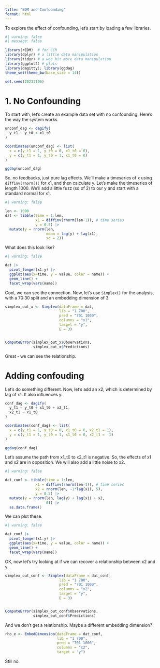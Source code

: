 ```yaml
---
title: "EDM and Confounding"
format: html
---
```


To explore the effect of confounding, let's start by loading a few libraries.

```r
#| warning: false
#| message: false

library(rEDM)  # for CCM
library(dplyr) # a little data manipulation
library(tidyr) # a wee bit more data manipulation
library(ggplot2) # plots
library(dagitty); library(ggdag)
theme_set(theme_bw(base_size = 14))

set.seed(20231106)
```

# 1. No Confounding
To start with, let's create an example data set with no confounding. Here's the way the system works.

```r
unconf_dag <- dagify(
  y_t1 ~ y_t0 + x1_t0
) 

coordinates(unconf_dag) <- list(
  x = c(y_t1 = 1, y_t0 = 0, x1_t0 = 0),
  y = c(y_t1 = 1, y_t0 = 1, x1_t0 = 0)
)

ggdag(unconf_dag)
```

So, no feedbacks, just pure lag effects. We'll make a timeseries of x using `diffinv(rnorm())` for x1, and then calculate y. Let's make the timeseries of length 1000. We'll add a little fuzz (sd of 2) to our y and start with a standard normal for x1.

```r
#| warning: false

len <- 1000
dat <- tibble(time = 1:len,
              x1 = diffinv(rnorm(len-1)), # time series
              y = 0.5) |>
  mutate(y = rnorm(len, 
                   mean = lag(y) + lag(x1),
                   sd = 2)) 
```

What does this look like?

```r
#| warning: false

dat |>
  pivot_longer(x1:y) |>
  ggplot(aes(x=time, y = value, color = name)) +
  geom_line() +
  facet_wrap(vars(name))
```

Cool, we can see the connection. Now, let's use `Simplex()` for the analysis, with a 70:30 split and an embedding dimension of 3.

```r
simplex_out_x <- Simplex(dataFrame = dat, 
                         lib = "1 700", 
                         pred = "701 1000", 
                         columns = "x1", 
                         target = "y",
                         E = 3)


ComputeError(simplex_out_x$Observations,
             simplex_out_x$Predictions)
```

Great - we can see the relationship. 

# Adding confouding

Let's do something different. Now, let's add an x2, which is determined by lag of x1. It also influences y.

```r
conf_dag <- dagify(
  y_t1 ~ y_t0 + x1_t0 + x2_t1,
  x2_t1 ~ x1_t0
) 

coordinates(conf_dag) <- list(
  x = c(y_t1 = 1, y_t0 = 0, x1_t0 = 0, x2_t1 = 1),
  y = c(y_t1 = 1, y_t0 = 1, x1_t0 = 0, x2_t1 = -1)
)

ggdag(conf_dag)
```

Let's assume the path from x1_t0 to x2_t1 is negative. So, the effects of x1 and x2 are in opposition. We will also add a little noise to x2.

```r
#| warning: false

dat_conf <- tibble(time = 1:len,
              x1 = diffinv(rnorm(len-1)), # time series
              x2 = rnorm(len, -1*lag(x1), 5),
              y = 0.5) |>
  mutate(y = rnorm(len, lag(y) + lag(x1) + x2,
                   0)) |>
  as.data.frame()
```

We can plot these.
```r
#| warning: false

dat_conf |>
  pivot_longer(x1:y) |>
  ggplot(aes(x=time, y = value, color = name)) +
  geom_line() +
  facet_wrap(vars(name))
```

OK, now let's try looking at if we can recover a relationship between x2 and y.

```r
simplex_out_conf <- Simplex(dataFrame = dat_conf, 
                         lib = "1 700", 
                         pred = "701 1000", 
                         columns = "x2", 
                         target = "y",
                         E = 3)


ComputeError(simplex_out_conf$Observations,
             simplex_out_conf$Predictions)
```

And we don't get a relationship. Maybe a different embedding dimension?


```r
rho_e <- EmbedDimension(dataFrame = dat_conf, 
                        lib = "1 700", 
                        pred = "701 1000", 
                        columns = "x2", 
                        target = "y")
```

Still no.